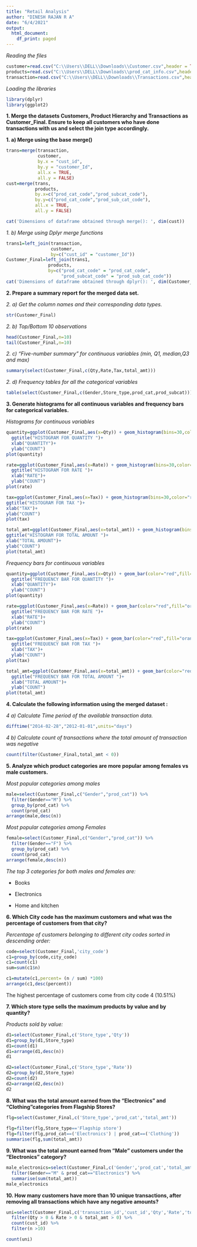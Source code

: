 ---
title: "Retail Analysis"
author: "DINESH RAJAN R A"
date: "6/4/2021"
output:
  html_document:
    df_print: paged
---

*Reading the files*

```{r}
customer=read.csv("C:\\Users\\DELL\\Downloads\\Customer.csv",header = TRUE,stringsAsFactors = FALSE,na.strings = c("","NA"))
products=read.csv("C:\\Users\\DELL\\Downloads\\prod_cat_info.csv",header= TRUE,stringsAsFactors = FALSE,na.strings = c("","NA"))
transaction=read.csv("C:\\Users\\DELL\\Downloads\\Transactions.csv",header = TRUE,stringsAsFactors = FALSE,na.strings = c("","NA"))
```

*Loading the libraries*

```{r}
library(dplyr)
library(ggplot2)
```

**1. Merge the datasets Customers, Product Hierarchy and Transactions as Customer_Final. Ensure to keep all customers who have done transactions with us and select the join type accordingly.**

**1. a) Merge using the base merge()**

```{r}
trans=merge(transaction,
            customer,
            by.x = "cust_id",
            by.y = "customer_Id",
            all.x = TRUE,
            all.y = FALSE)
cust=merge(trans,
           products,
           by.x=c("prod_cat_code","prod_subcat_code"),
           by.y=c("prod_cat_code","prod_sub_cat_code"),
           all.x = TRUE,
           all.y = FALSE)

cat('Dimensions of dataframe obtained through merge(): ', dim(cust))
```

*1. b) Merge using Dplyr merge functions*

```{r}
trans1=left_join(transaction,
                 customer,
                 by=c("cust_id" = "customer_Id"))
Customer_Final=left_join(trans1,
                products,
                by=c("prod_cat_code" = "prod_cat_code",
                     "prod_subcat_code" = "prod_sub_cat_code"))
cat('Dimensions of dataframe obtained through dplyr(): ', dim(Customer_Final))
```

**2. Prepare a summary report for the merged data set.**

*2. a) Get the column names and their corresponding data types.*

```{r}
str(Customer_Final)
```

*2. b) Top/Bottom 10 observations*

```{r}
head(Customer_Final,n=10)
tail(Customer_Final,n=10)
```

*2. c) “Five-number summary” for continuous variables (min, Q1, median,Q3 and max)*

```{r}
summary(select(Customer_Final,c(Qty,Rate,Tax,total_amt)))
```

*2. d) Frequency tables for all the categorical variables*

```{r}
table(select(Customer_Final,c(Gender,Store_type,prod_cat,prod_subcat)))
```


**3. Generate histograms for all continuous variables and frequency bars for categorical variables.**

*Histograms for continuous variables*

```{r}
quantity=ggplot(Customer_Final,aes(x=Qty)) + geom_histogram(bins=30,color="red",fill="orange",linetype="dashed") +
  ggtitle("HISTOGRAM FOR QUANTITY ")+
  xlab("QUANTITY")+
  ylab("COUNT")
plot(quantity)
```
```{r}
rate=ggplot(Customer_Final,aes(x=Rate)) + geom_histogram(bins=30,color="red",fill="orange",linetype="dashed") +
  ggtitle("HISTOGRAM FOR RATE ")+
  xlab("RATE")+
  ylab("COUNT")
plot(rate)
```
```{r}
tax=ggplot(Customer_Final,aes(x=Tax)) + geom_histogram(bins=30,color="red",fill="orange",linetype="dashed") +
ggtitle("HISTOGRAM FOR TAX ")+
xlab("TAX")+
ylab("COUNT")
plot(tax)
```
```{r}
total_amt=ggplot(Customer_Final,aes(x=total_amt)) + geom_histogram(bins=30,color="red",fill="orange",linetype="dashed") +
ggtitle("HISTOGRAM FOR TOTAL AMOUNT ")+
xlab("TOTAL AMOUNT")+
ylab("COUNT")
plot(total_amt)
```

*Frequency bars for continuous variables*

```{r}
quantity=ggplot(Customer_Final,aes(x=Qty)) + geom_bar(color="red",fill="orange",linetype="dashed") +
  ggtitle("FREQUENCY BAR FOR QUANTITY ")+
  xlab("QUANTITY")+
  ylab("COUNT")
plot(quantity)
```
```{r}
rate=ggplot(Customer_Final,aes(x=Rate)) + geom_bar(color="red",fill="orange",linetype="dashed") +
  ggtitle("FREQUENCY BAR FOR RATE ")+
  xlab("RATE")+
  ylab("COUNT")
plot(rate)
```
```{r}
tax=ggplot(Customer_Final,aes(x=Tax)) + geom_bar(color="red",fill="orange",linetype="dashed") +
  ggtitle("FREQUENCY BAR FOR TAX ")+
  xlab("TAX")+
  ylab("COUNT")
plot(tax)
```
```{r}
total_amt=ggplot(Customer_Final,aes(x=total_amt)) + geom_bar(color="red",fill="orange",linetype="dashed") +
  ggtitle("FREQUENCY BAR FOR TOTAL AMOUNT ")+
  xlab("TOTAL AMOUNT")+
  ylab("COUNT")
plot(total_amt)
```

**4. Calculate the following information using the merged dataset :**

*4 a) Calculate Time period of the available transaction data.*

```{r}
difftime("2014-02-28","2012-01-01",units="days")
```

*4 b) Calculate count of transactions where the total amount of transaction was negative*

```{r}
count(filter(Customer_Final,total_amt < 0))
```

**5. Analyze which product categories are more popular among females vs male customers.**

*Most popular categories among males*

```{r}
male=select(Customer_Final,c("Gender","prod_cat")) %>%
  filter(Gender=="M") %>% 
  group_by(prod_cat) %>%
  count(prod_cat)
arrange(male,desc(n))
```

*Most popular categories among Females*

```{r}
female=select(Customer_Final,c("Gender","prod_cat")) %>%
  filter(Gender=="F") %>% 
  group_by(prod_cat) %>%
  count(prod_cat)
arrange(female,desc(n))
```

*The top 3 categories for both males and females are:*

* Books

* Electronics

* Home and kitchen

**6. Which City code has the maximum customers and what was the percentage of customers from that city?**

*Percentage of customers belonging to different city codes sorted in descending order:*

```{r}
code=select(Customer_Final,'city_code')
c1=group_by(code,city_code) 
c1=count(c1)
sum=sum(c1$n)

c1=mutate(c1,percent= (n / sum) *100)
arrange(c1,desc(percent))
```

The highest percentage of customers come from city code 4 (10.51%)

**7. Which store type sells the maximum products by value and by quantity?**

*Products sold by value:*

```{r}
d1=select(Customer_Final,c('Store_type','Qty'))
d1=group_by(d1,Store_type)
d1=count(d1)
d1=arrange(d1,desc(n))
d1
```

```{r}
d2=select(Customer_Final,c('Store_type','Rate'))
d2=group_by(d2,Store_type)
d2=count(d2)
d2=arrange(d2,desc(n))
d2
```


**8. What was the total amount earned from the "Electronics" and "Clothing"categories from Flagship Stores?**

```{r}
flg=select(Customer_Final,c('Store_type','prod_cat','total_amt'))
  
flg=filter(flg,Store_type=='Flagship store')
flg=filter(flg,prod_cat==('Electronics') | prod_cat==('Clothing'))
summarise(flg,sum(total_amt))
```

**9. What was the total amount earned from "Male" customers under the "Electronics" category?**

```{r}
male_electronics=select(Customer_Final,c('Gender','prod_cat','total_amt')) %>%
  filter(Gender=="M" & prod_cat=="Electronics") %>%
  summarise(sum(total_amt))
male_electronics
```

**10. How many customers have more than 10 unique transactions, after removing all transactions which have any negative amounts?**

```{r}
uni=select(Customer_Final,c('transaction_id','cust_id','Qty','Rate','total_amt')) %>%
  filter(Qty > 0 & Rate > 0 & total_amt > 0) %>%
  count(cust_id) %>%
  filter(n >10)

count(uni)
```